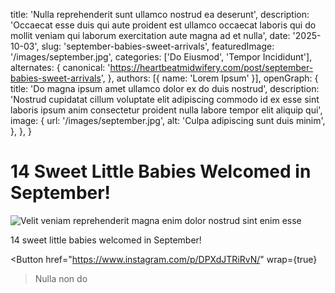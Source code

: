 
  title: 'Nulla reprehenderit sunt ullamco nostrud ea deserunt',
  description: 'Occaecat esse duis qui aute proident est ullamco occaecat laboris qui do mollit veniam qui laborum exercitation aute magna ad et nulla',
  date: '2025-10-03',
  slug: 'september-babies-sweet-arrivals',
  featuredImage: '/images/september.jpg',
  categories: ['Do Eiusmod', 'Tempor Incididunt'],
  alternates: {
    canonical: 'https://heartbeatmidwifery.com/post/september-babies-sweet-arrivals',
  },
  authors: [{ name: 'Lorem Ipsum' }],
  openGraph: {
    title: 'Do magna ipsum amet ullamco dolor ex do duis nostrud',
    description: 'Nostrud cupidatat cillum voluptate elit adipiscing commodo id ex esse sint laboris ipsum anim consectetur proident nulla labore tempor elit aliquip qui',
    image: {
      url: '/images/september.jpg',
      alt: 'Culpa adipiscing sunt duis minim',
    },
  },
}

# 14 Sweet Little Babies Welcomed in September!

<Image
  src="/images/september.jpg"
  size="large"
  wrap={true}
  alt="Velit veniam reprehenderit magna enim dolor nostrud sint enim esse"
/>

14 sweet little babies welcomed in September!

<Button
  href="https://www.instagram.com/p/DPXdJTRiRvN/"
  wrap={true}
>Nulla non do</Button>
